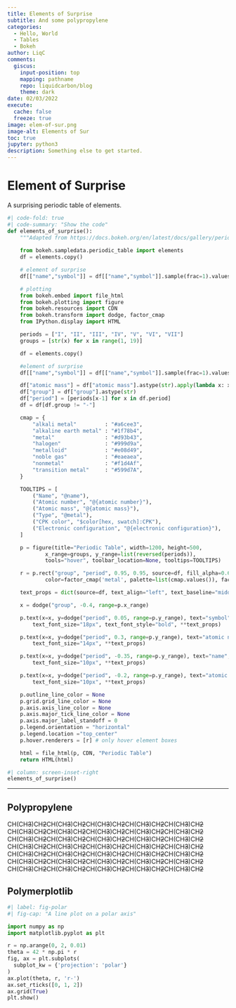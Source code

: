 ```yaml
---
title: Elements of Surprise
subtitle: And some polypropylene
categories:
  - Hello, World
  - Tables
  - Bokeh
author: LiqC
comments:
  giscus:
    input-position: top
    mapping: pathname
    repo: liquidcarbon/blog
    theme: dark
date: 02/03/2022
execute:
  cache: false
  freeze: true
image: elem-of-sur.png
image-alt: Elements of Sur
toc: true
jupyter: python3
description: Something else to get started.
---
```


# Element of Surprise

A surprising periodic table of elements.

```python
#| code-fold: true
#| code-summary: "Show the code"
def elements_of_surprise():
    """Adapted from https://docs.bokeh.org/en/latest/docs/gallery/periodic.html"""
    
    from bokeh.sampledata.periodic_table import elements
    df = elements.copy()

    # element of surprise
    df[["name","symbol"]] = df[["name","symbol"]].sample(frac=1).values

    # plotting
    from bokeh.embed import file_html
    from bokeh.plotting import figure
    from bokeh.resources import CDN
    from bokeh.transform import dodge, factor_cmap
    from IPython.display import HTML

    periods = ["I", "II", "III", "IV", "V", "VI", "VII"]
    groups = [str(x) for x in range(1, 19)]

    df = elements.copy()

    #element of surprise
    df[["name","symbol"]] = df[["name","symbol"]].sample(frac=1).values

    df["atomic mass"] = df["atomic mass"].astype(str).apply(lambda x: x[:8])
    df["group"] = df["group"].astype(str)
    df["period"] = [periods[x-1] for x in df.period]
    df = df[df.group != "-"]

    cmap = {
        "alkali metal"         : "#a6cee3",
        "alkaline earth metal" : "#1f78b4",
        "metal"                : "#d93b43",
        "halogen"              : "#999d9a",
        "metalloid"            : "#e08d49",
        "noble gas"            : "#eaeaea",
        "nonmetal"             : "#f1d4Af",
        "transition metal"     : "#599d7A",
    }

    TOOLTIPS = [
        ("Name", "@name"),
        ("Atomic number", "@{atomic number}"),
        ("Atomic mass", "@{atomic mass}"),
        ("Type", "@metal"),
        ("CPK color", "$color[hex, swatch]:CPK"),
        ("Electronic configuration", "@{electronic configuration}"),
    ]

    p = figure(title="Periodic Table", width=1200, height=500,
            x_range=groups, y_range=list(reversed(periods)),
            tools="hover", toolbar_location=None, tooltips=TOOLTIPS)

    r = p.rect("group", "period", 0.95, 0.95, source=df, fill_alpha=0.6, legend_field="metal",
            color=factor_cmap('metal', palette=list(cmap.values()), factors=list(cmap.keys())))

    text_props = dict(source=df, text_align="left", text_baseline="middle")

    x = dodge("group", -0.4, range=p.x_range)

    p.text(x=x, y=dodge("period", 0.05, range=p.y_range), text="symbol",
        text_font_size="18px", text_font_style="bold", **text_props)

    p.text(x=x, y=dodge("period", 0.3, range=p.y_range), text="atomic number",
        text_font_size="14px", **text_props)

    p.text(x=x, y=dodge("period", -0.35, range=p.y_range), text="name",
        text_font_size="10px", **text_props)

    p.text(x=x, y=dodge("period", -0.2, range=p.y_range), text="atomic mass",
        text_font_size="10px", **text_props)

    p.outline_line_color = None
    p.grid.grid_line_color = None
    p.axis.axis_line_color = None
    p.axis.major_tick_line_color = None
    p.axis.major_label_standoff = 0
    p.legend.orientation = "horizontal"
    p.legend.location ="top_center"
    p.hover.renderers = [r] # only hover element boxes

    html = file_html(p, CDN, "Periodic Table")
    return HTML(html)
```

```python
#| column: screen-inset-right
elements_of_surprise()
```

***

## Polypropylene

CH(CH~~3~~)CH~~2~~CH(CH~~3~~)CH~~2~~CH(CH~~3~~)CH~~2~~CH(CH~~3~~)CH~~2~~CH(CH~~3~~)CH~~2~~ CH(CH~~3~~)CH~~2~~CH(CH~~3~~)CH~~2~~CH(CH~~3~~)CH~~2~~CH(CH~~3~~)CH~~2~~CH(CH~~3~~)CH~~2~~ CH(CH~~3~~)CH~~2~~CH(CH~~3~~)CH~~2~~CH(CH~~3~~)CH~~2~~CH(CH~~3~~)CH~~2~~CH(CH~~3~~)CH~~2~~ CH(CH~~3~~)CH~~2~~CH(CH~~3~~)CH~~2~~CH(CH~~3~~)CH~~2~~CH(CH~~3~~)CH~~2~~CH(CH~~3~~)CH~~2~~ CH(CH~~3~~)CH~~2~~CH(CH~~3~~)CH~~2~~CH(CH~~3~~)CH~~2~~CH(CH~~3~~)CH~~2~~CH(CH~~3~~)CH~~2~~ CH(CH~~3~~)CH~~2~~CH(CH~~3~~)CH~~2~~CH(CH~~3~~)CH~~2~~CH(CH~~3~~)CH~~2~~CH(CH~~3~~)CH~~2~~ CH(CH~~3~~)CH~~2~~CH(CH~~3~~)CH~~2~~CH(CH~~3~~)CH~~2~~CH(CH~~3~~)CH~~2~~CH(CH~~3~~)CH~~2~~

## Polymerplotlib

```python
#| label: fig-polar
#| fig-cap: "A line plot on a polar axis"

import numpy as np
import matplotlib.pyplot as plt

r = np.arange(0, 2, 0.01)
theta = 42 * np.pi * r
fig, ax = plt.subplots(
  subplot_kw = {'projection': 'polar'} 
)
ax.plot(theta, r, 'r-')
ax.set_rticks([0, 1, 2])
ax.grid(True)
plt.show()
```
